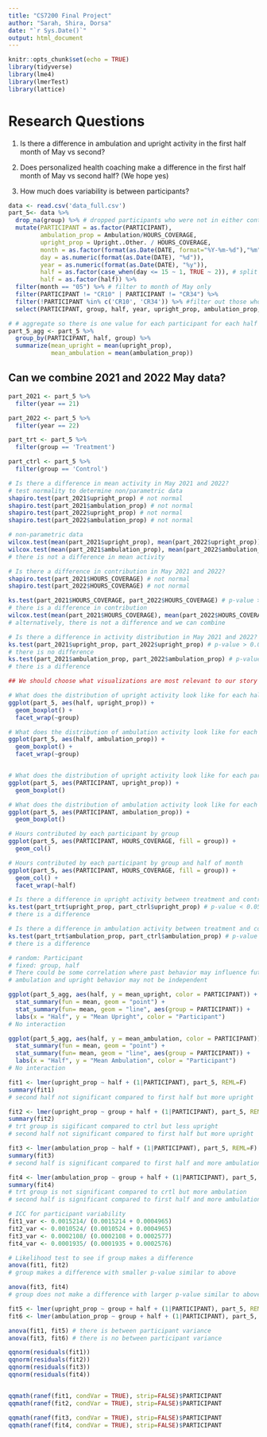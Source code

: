 ```yaml
---
title: "CS7200 Final Project"
author: "Sarah, Shira, Dorsa"
date: "`r Sys.Date()`"
output: html_document
---
```


```r
knitr::opts_chunk$set(echo = TRUE)
library(tidyverse)
library(lme4)
library(lmerTest)
library(lattice)
```

# Research Questions
1) Is there a difference in ambulation and upright activity in the first half month of May vs second?

2) Does personalized health coaching make a difference in the first half month of May vs second half? (We hope yes)

3) How much does variability is between participants?

```r
data <- read.csv('data_full.csv')
part_5<- data %>% 
  drop_na(group) %>% # dropped participants who were not in either control or treatment
  mutate(PARTICIPANT = as.factor(PARTICIPANT),
         ambulation_prop = Ambulation/HOURS_COVERAGE,
         upright_prop = Upright..Other. / HOURS_COVERAGE,
         month = as.factor(format(as.Date(DATE, format="%Y-%m-%d"),"%m")),
         day = as.numeric(format(as.Date(DATE), "%d")),
         year = as.numeric(format(as.Date(DATE), "%y")),
         half = as.factor(case_when(day <= 15 ~ 1, TRUE ~ 2)), # split by 1st and 2nd half of month
         half = as.factor(half)) %>% 
  filter(month == "05") %>% # filter to month of May only
  filter(PARTICIPANT != "CR10" | PARTICIPANT != "CR34") %>%
  filter(!PARTICIPANT %in% c('CR10', 'CR34')) %>% #filter out those who did not contribute to the full month
  select(PARTICIPANT, group, half, year, upright_prop, ambulation_prop, HOURS_COVERAGE)

# # aggregate so there is one value for each participant for each half
part_5_agg <- part_5 %>% 
  group_by(PARTICIPANT, half, group) %>% 
  summarize(mean_upright = mean(upright_prop),
            mean_ambulation = mean(ambulation_prop))
```

## Can we combine 2021 and 2022 May data?

```r
part_2021 <- part_5 %>% 
  filter(year == 21)

part_2022 <- part_5 %>% 
  filter(year == 22)

part_trt <- part_5 %>% 
  filter(group == 'Treatment')

part_ctrl <- part_5 %>% 
  filter(group == 'Control')

# Is there a difference in mean activity in May 2021 and 2022?
# test normality to determine non/parametric data
shapiro.test(part_2021$upright_prop) # not normal
shapiro.test(part_2021$ambulation_prop) # not normal
shapiro.test(part_2022$upright_prop) # not normal
shapiro.test(part_2022$ambulation_prop) # not normal

# non-parametric data
wilcox.test(mean(part_2021$upright_prop), mean(part_2022$upright_prop)) # p-value > 0.05
wilcox.test(mean(part_2021$ambulation_prop), mean(part_2022$ambulation_prop)) # p-value > 0.05
# there is not a difference in mean activity

# Is there a difference in contribution in May 2021 and 2022?
shapiro.test(part_2021$HOURS_COVERAGE) # not normal
shapiro.test(part_2022$HOURS_COVERAGE) # not normal

ks.test(part_2021$HOURS_COVERAGE, part_2022$HOURS_COVERAGE) # p-value > 0.05
# there is a difference in contribution
wilcox.test(mean(part_2021$HOURS_COVERAGE), mean(part_2022$HOURS_COVERAGE)) # p-value > 0.05
# alternatively, there is not a difference and we can combine

# Is there a difference in activity distribution in May 2021 and 2022?
ks.test(part_2021$upright_prop, part_2022$upright_prop) # p-value > 0.05
# there is no difference
ks.test(part_2021$ambulation_prop, part_2022$ambulation_prop) # p-value < 0.05
# there is a difference

```

```r
## We should choose what visualizations are most relevant to our story

# What does the distribution of upright activity look like for each half of the month and by group?
ggplot(part_5, aes(half, upright_prop)) +
  geom_boxplot() +
  facet_wrap(~group)

# What does the distribution of ambulation activity look like for each half of the month and by group?
ggplot(part_5, aes(half, ambulation_prop)) +
  geom_boxplot() +
  facet_wrap(~group)


# What does the distribution of upright activity look like for each participant for each half of the month?
ggplot(part_5, aes(PARTICIPANT, upright_prop)) +
  geom_boxplot()

# What does the distribution of ambulation activity look like for each participant for each half of the month?
ggplot(part_5, aes(PARTICIPANT, ambulation_prop)) +
  geom_boxplot()

# Hours contributed by each participant by group
ggplot(part_5, aes(PARTICIPANT, HOURS_COVERAGE, fill = group)) +
  geom_col()

# Hours contributed by each participant by group and half of month
ggplot(part_5, aes(PARTICIPANT, HOURS_COVERAGE, fill = group)) +
  geom_col() +
  facet_wrap(~half)
```

```r
# Is there a difference in upright activity between treatment and control in May?
ks.test(part_trt$upright_prop, part_ctrl$upright_prop) # p-value < 0.05
# there is a difference

# Is there a difference in ambulation activity between treatment and control in May?
ks.test(part_trt$ambulation_prop, part_ctrl$ambulation_prop) # p-value < 0.05
# there is a difference
```

```r
# random: Participant
# fixed: group, half
# There could be some correlation where past behavior may influence future behavior so
# ambulation and upright behavior may not be independent

ggplot(part_5_agg, aes(half, y = mean_upright, color = PARTICIPANT)) +
  stat_summary(fun = mean, geom = "point") +
  stat_summary(fun= mean, geom = "line", aes(group = PARTICIPANT)) +
  labs(x = "Half", y = "Mean Upright", color = "Participant")
# No interaction

ggplot(part_5_agg, aes(half, y = mean_ambulation, color = PARTICIPANT)) +
  stat_summary(fun = mean, geom = "point") +
  stat_summary(fun= mean, geom = "line", aes(group = PARTICIPANT)) +
  labs(x = "Half", y = "Mean Ambulation", color = "Participant")
# No interaction

fit1 <- lmer(upright_prop ~ half + (1|PARTICIPANT), part_5, REML=F)
summary(fit1) 
# second half not significant compared to first half but more upright

fit2 <- lmer(upright_prop ~ group + half + (1|PARTICIPANT), part_5, REML=F)
summary(fit2) 
# trt group is sigificant compared to ctrl but less upright
# second half not significant compared to first half but more upright

fit3 <- lmer(ambulation_prop ~ half + (1|PARTICIPANT), part_5, REML=F)
summary(fit3)
# second half is significant compared to first half and more ambulation

fit4 <- lmer(ambulation_prop ~ group + half + (1|PARTICIPANT), part_5, REML=F)
summary(fit4)
# trt group is not significant compared to crtl but more ambulation
# second half is significant compared to first half and more ambulation

# ICC for participant variability
fit1_var <- 0.0015214/ (0.0015214 + 0.0004965)
fit2_var <- 0.0010524/ (0.0010524 + 0.0004965)
fit3_var <- 0.0002108/ (0.0002108 + 0.0002577)
fit4_var <- 0.0001935/ (0.0001935 + 0.0002576)

# Likelihood test to see if group makes a difference
anova(fit1, fit2)
# group makes a difference with smaller p-value similar to above

anova(fit3, fit4)
# group does not make a difference with larger p-value similar to above

fit5 <- lmer(upright_prop ~ group + half + (1|PARTICIPANT), part_5, REML=F)
fit6 <- lmer(ambulation_prop ~ group + half + (1|PARTICIPANT), part_5, REML=F)

anova(fit1, fit5) # there is between participant variance
anova(fit3, fit6) # there is no between participant variance

```

``` r
qqnorm(residuals(fit1))
qqnorm(residuals(fit2))
qqnorm(residuals(fit3))
qqnorm(residuals(fit4))


qqmath(ranef(fit1, condVar = TRUE), strip=FALSE)$PARTICIPANT
qqmath(ranef(fit2, condVar = TRUE), strip=FALSE)$PARTICIPANT

qqmath(ranef(fit3, condVar = TRUE), strip=FALSE)$PARTICIPANT
qqmath(ranef(fit4, condVar = TRUE), strip=FALSE)$PARTICIPANT
```
